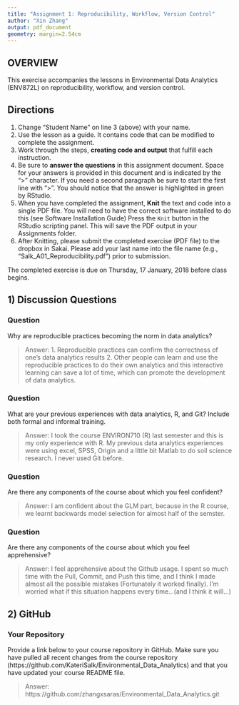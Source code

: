 ```yaml
---
title: "Assignment 1: Reproducibility, Workflow, Version Control"
author: "Xin Zhang"
output: pdf_document
geometry: margin=2.54cm
---
```


## OVERVIEW

This exercise accompanies the lessons in Environmental Data Analytics (ENV872L) on reproducibility, workflow, and version control. 

## Directions
1. Change "Student Name" on line 3 (above) with your name.
2. Use the lesson as a guide. It contains code that can be modified to complete the assignment.
3. Work through the steps, **creating code and output** that fulfill each instruction.
4. Be sure to **answer the questions** in this assignment document.
Space for your answers is provided in this document and is indicated by the ">" character.
If you need a second paragraph be sure to start the first line with ">".
You should notice that the answer is highlighted in green by RStudio. 
6. When you have completed the assignment, **Knit** the text and code into a single PDF file.
You will need to have the correct software installed to do this (see Software Installation Guide)
Press the `Knit` button in the RStudio scripting panel.
This will save the PDF output in your Assignments folder.
8. After Knitting, please submit the completed exercise (PDF file) to the dropbox in Sakai. Please add your last name into the file name (e.g., "Salk_A01_Reproducibility.pdf") prior to submission.

The completed exercise is due on Thursday, 17 January, 2018 before class begins.

## 1) Discussion Questions

### Question
Why are reproducible practices becoming the norm in data analytics?

> Answer: 1. Reproducible practices can confirm the correctness of one's data analytics results 2. Other people can learn and use the reproducible practices to do their own analytics and this interactive learning can save a lot of time, which can promote the development of data analytics.

### Question
What are your previous experiences with data analytics, R, and Git? Include both formal and informal training.

> Answer: I took the course ENVIRON710 (R) last semester and this is my only experience with R. My previous data analytics experiences were using excel, SPSS, Origin and a little bit Matlab to do soil science research. I never used Git before. 

### Question
Are there any components of the course about which you feel confident?

> Answer: I am confident about the GLM part, because in the R course, we learnt backwards model selection for almost half of the semster. 

### Question
Are there any components of the course about which you feel apprehensive?

> Answer: I feel apprehensive about the Github usage. I spent so much time with the Pull, Commit, and Push this time, and I think I made almost all the possible mistakes (Fortunately it worked finally). I'm worried what if this situation happens every time...(and I think it will...)  

## 2) GitHub

### Your Repository
Provide a link below to your course repository in GitHub. Make sure you have pulled all recent changes from the course repository (https://github.com/KateriSalk/Environmental_Data_Analytics) and that you have updated your course README file. 

> Answer: https://github.com/zhangxsaras/Environmental_Data_Analytics.git


